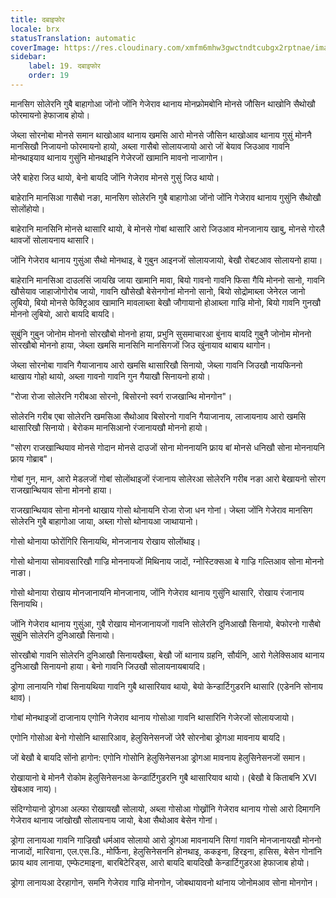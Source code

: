 ```yaml
---
title: दबाइफोर
locale: brx
statusTranslation: automatic
coverImage: https://res.cloudinary.com/xmfm6mhw3gwctndtcubgx2rptnae/image/upload/v1741354419/small_cover_la_gran_rebelion_28716e29d2.webp
sidebar:
    label: 19. दबाइफोर
    order: 19
---
```

मानसिग सोलेरनि गुबै बाहागोआ जोंनो जोंनि गेजेराव थानाय मोनफ्रोमबोनि मोनसे जौसिन थाखोनि सैथोखौ फोरमायनो हेफाजाब होयो।

जेब्ला सोरनोबा मोनसे समान थाखोआव थानाय खमसि आरो मोनसे जौसिन थाखोआव थानाय गुसुं मोननै मानसिखौ निजायनो फोरमायनो हायो, अब्ला गासैबो सोलायजायो आरो जों बेयाव जिउआव गावनि मोनथाइयाव थानाय गुसुंनि मोनथाइनि गेजेरजों खामानि मावनो नाजागोन।

जेरै बाहेरा जिउ थायो, बेनो बायदि जोंनि गेजेराव मोनसे गुसुं जिउ थायो।

बाहेरानि मानसिआ गासैबो नङा, मानसिग सोलेरनि गुबै बाहागोआ जोंनो जोंनि गेजेराव थानाय गुसुंनि सैथोखौ सोलोंहोयो।

बाहेरानि मानसिनि मोनसे थासारि थायो, बे मोनसे गोबां थासारि आरो जिउआव मोनजानाय खाबु, मोनसे गोरलै थावजों सोलायनाय थासारि।

जोंनि गेजेराव थानाय गुसुंआ सैथो मोनथाइ, बे गुबुन आइनजों सोलायजायो, बेखौ रोबटआव सोलायनो हाया।

बाहेरानि मानसिआ दाउलसिं जायखि जाया खामानि मावा, बियो गावनो गावनि फिसा गैयि मोननो सानो, गावनि खौसेयाव जाहाजोगोरोब जायो, गावनि खौसेखौ बेसेनगोनां मोननो सानो, बियो सोद्रोमाब्ला जेनेरल जानो लुबियो, बियो मोनसे फेक्ट्रिआव खामानि मावलाब्ला बेखौ जौगायानो होआब्ला गाज्रि मोनो, बियो गावनि गुनखौ मोननो लुबियो, आरो बायदि बायदि।

सुबुंनि गुबुन जोनोम मोननो सोरखौबो मोननो हाया, प्रभुनि सुसमाचारआ बुंनाय बायदि गुबुनै जोनोम मोननो सोरखौबो मोननो हाया, जेब्ला खमसि मानसिनि मानसिगजों जिउ खुंनायाव थाबाय थागोन।

जेब्ला सोरनोबा गावनि गैयाजानाय आरो खमसि थासारिखौ सिनायो, जेब्ला गावनि जिउखौ नायफिननो थाखाय गोहो थायो, अब्ला गावनो गावनि गुन गैयाखौ सिनायनो हायो।

"रोजा रोजा सोलेरनि गरीबआ सोरनो, बिसोरनो स्वर्ग राजखान्थि मोनगोन"।

सोलेरनि गरीब एबा सोलेरनि खमसिआ सैथोआव बिसोरनो गावनि गैयाजानाय, लाजायनाय आरो खमसि थासारिखौ सिनायो। बेरोकम मानसिआनो रंजानायखौ मोननो हायो।

"सोरग राजखान्थियाव मोनसे गोदान मोनसे दाउजों सोना मोननायनि फ्राय बां मोनसे धनिखौ सोना मोननायनि फ्राय गोब्राब"।

गोबां गुन, मान, आरो मेडलजों गोबां सोलोंथाइजों रंजानाय सोलेरआ सोलेरनि गरीब नङा आरो बेखायनो सोरग राजखान्थियाव सोना मोननो हाया।

राजखान्थियाव सोना मोननो थाखाय गोसो थोनायनि रोजा रोजा धन गोनां। जेब्ला जोंनि गेजेराव मानसिग सोलेरनि गुबै बाहागोआ जाया, अब्ला गोसो थोनायआ जाथायानो।

गोसो थोनाया फोरोंगिरि सिनायथि, मोनजानाय रोखाय सोलोंथाइ।

गोसो थोनाया सोमावसारिखौ गाज्रि मोननायजों मिथिनाय जादों, ग्नोस्टिक्सआ बे गाज्रि गल्तिआव सोना मोननो नाङा।

गोसो थोनाया रोखाय मोनजानायनि मोनजानाय, जोंनि गेजेराव थानाय गुसुंनि थासारि, रोखाय रंजानाय सिनायथि।

जोंनि गेजेराव थानाय गुसुंआ, गुबै रोखाय मोनजानायजों गावनि सोलेरनि दुनिआखौ सिनायो, बेफोरनो गासैबो सुबुंनि सोलेरनि दुनिआखौ सिनायो।

सोरखौबो गावनि सोलेरनि दुनिआखौ सिनायखैब्ला, बेखौ जों थानाय ग्रहनि, सौर्यनि, आरो गेलेक्सिआव थानाय दुनिआखौ सिनायनो हाया। बेनो गावनि जिउखौ सोलायनायबायदि।

ड्रोगा लानायनि गोबां सिनायथिया गावनि गुबै थासारियाव थायो, बेयो केन्डार्टिगुडरनि थासारि (एडेननि सोनाय थाव)।

गोबां मोनथाइजों दाजानाय एगोनि गेजेराव थानाय गोसोआ गावनि थासारिनि गेजेरजों सोलायजायो।

एगोनि गोसोआ बेनो गोसोनि थासारिआव, हेलुसिनेसनजों जेरै सोरनोबा ड्रोगआ मावनाय बायदि।

जों बेखौ बे बायदि सोंनो हागोन: एगोनि गोसोनि हेलुसिनेसनआ ड्रोगआ मावनाय हेलुसिनेसनजों समान।

रोखायानो बे मोननै रोकोम हेलुसिनेसनआ केन्डार्टिगुडरनि गुबै थासारियाव थायो। (बेखौ बे किताबनि XVI खेबआव नाय)।

संदिग्गोयानो ड्रोगआ अल्फा रोखायखौ सोलायो, अब्ला गोसोआ गोख्रोंनि गेजेराव थानाय गोसो आरो दिमागनि गेजेराव थानाय जांखोखौ सोलायनाय जायो, बेआ सैथोआव बेसेन गोनां।

ड्रोगा लानायआ गावनि गाज्रिखौ धर्मआव सोलायो आरो ड्रोगआ मावनायनि सिगां गावनि मोनजानायखौ मोननो नाजादों, मारिवाना, एल.एस.डि., मोर्फिना, हेलुसिनेसननि होनथाइ, ककइना, हिरइना, हासिस, बेसेन गोनांनि फ्राय थाव लानाया, एम्फेटमाइना, बारबिटेरिड्स, आरो बायदि बायदिखौ केन्डार्टिगुडरआ हेफाजाब होयो।

ड्रोगा लानायआ देरहागोन, समनि गेजेराव गाज्रि मोनगोन, जोबथायावनो थांनाय जोनोमआव सोना मोनगोन।

